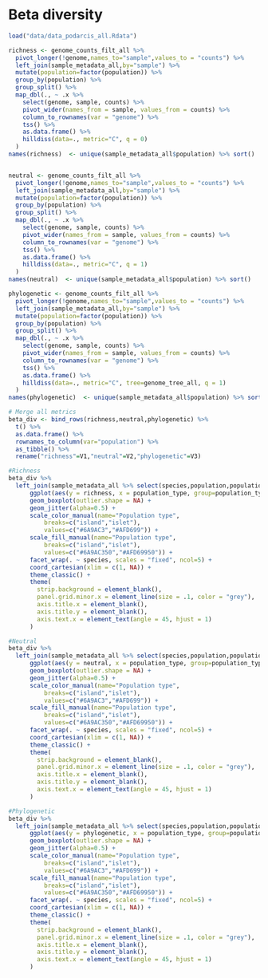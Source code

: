 # Beta diversity

```r
load("data/data_podarcis_all.Rdata")
```

```r

richness <- genome_counts_filt_all %>%
  pivot_longer(!genome,names_to="sample",values_to = "counts") %>%
  left_join(sample_metadata_all,by="sample") %>%
  mutate(population=factor(population)) %>% 
  group_by(population) %>% 
  group_split() %>% 
  map_dbl(., ~ .x %>%
    select(genome, sample, counts) %>%
    pivot_wider(names_from = sample, values_from = counts) %>%
    column_to_rownames(var = "genome") %>%
    tss() %>%
    as.data.frame() %>%
    hilldiss(data=., metric="C", q = 0)
  )
names(richness)  <- unique(sample_metadata_all$population) %>% sort()


neutral <- genome_counts_filt_all %>%
  pivot_longer(!genome,names_to="sample",values_to = "counts") %>%
  left_join(sample_metadata_all,by="sample") %>%
  mutate(population=factor(population)) %>% 
  group_by(population) %>% 
  group_split() %>% 
  map_dbl(., ~ .x %>%
    select(genome, sample, counts) %>%
    pivot_wider(names_from = sample, values_from = counts) %>%
    column_to_rownames(var = "genome") %>%
    tss() %>%
    as.data.frame() %>%
    hilldiss(data=., metric="C", q = 1)
  )
names(neutral)  <- unique(sample_metadata_all$population) %>% sort()

phylogenetic <- genome_counts_filt_all %>%
  pivot_longer(!genome,names_to="sample",values_to = "counts") %>%
  left_join(sample_metadata_all,by="sample") %>%
  mutate(population=factor(population)) %>% 
  group_by(population) %>% 
  group_split() %>% 
  map_dbl(., ~ .x %>%
    select(genome, sample, counts) %>%
    pivot_wider(names_from = sample, values_from = counts) %>%
    column_to_rownames(var = "genome") %>%
    tss() %>%
    as.data.frame() %>%
    hilldiss(data=., metric="C", tree=genome_tree_all, q = 1)
  )
names(phylogenetic)  <- unique(sample_metadata_all$population) %>% sort()

# Merge all metrics
beta_div <- bind_rows(richness,neutral,phylogenetic) %>%
  t() %>% 
  as.data.frame() %>% 
  rownames_to_column(var="population") %>% 
  as_tibble() %>% 
  rename("richness"=V1,"neutral"=V2,"phylogenetic"=V3)
```

```r

#Richness
beta_div %>%
  left_join(sample_metadata_all %>% select(species,population,population_type) %>% unique, by = "population") %>%
      ggplot(aes(y = richness, x = population_type, group=population_type, color=population_type, fill=population_type)) +
      geom_boxplot(outlier.shape = NA) +
      geom_jitter(alpha=0.5) +
      scale_color_manual(name="Population type",
          breaks=c("island","islet"),
          values=c("#6A9AC3","#AFD699")) +
      scale_fill_manual(name="Population type",
          breaks=c("island","islet"),
          values=c("#6A9AC350","#AFD69950")) +
      facet_wrap(. ~ species, scales = "fixed", ncol=5) +
      coord_cartesian(xlim = c(1, NA)) +
      theme_classic() +
      theme(
        strip.background = element_blank(),
        panel.grid.minor.x = element_line(size = .1, color = "grey"),
        axis.title.x = element_blank(),
        axis.title.y = element_blank(),
        axis.text.x = element_text(angle = 45, hjust = 1)
      )

#Neutral
beta_div %>%
  left_join(sample_metadata_all %>% select(species,population,population_type) %>% unique, by = "population") %>%
      ggplot(aes(y = neutral, x = population_type, group=population_type, color=population_type, fill=population_type)) +
      geom_boxplot(outlier.shape = NA) +
      geom_jitter(alpha=0.5) +
      scale_color_manual(name="Population type",
          breaks=c("island","islet"),
          values=c("#6A9AC3","#AFD699")) +
      scale_fill_manual(name="Population type",
          breaks=c("island","islet"),
          values=c("#6A9AC350","#AFD69950")) +
      facet_wrap(. ~ species, scales = "fixed", ncol=5) +
      coord_cartesian(xlim = c(1, NA)) +
      theme_classic() +
      theme(
        strip.background = element_blank(),
        panel.grid.minor.x = element_line(size = .1, color = "grey"),
        axis.title.x = element_blank(),
        axis.title.y = element_blank(),
        axis.text.x = element_text(angle = 45, hjust = 1)
      )

#Phylogenetic
beta_div %>%
  left_join(sample_metadata_all %>% select(species,population,population_type) %>% unique, by = "population") %>%
      ggplot(aes(y = phylogenetic, x = population_type, group=population_type, color=population_type, fill=population_type)) +
      geom_boxplot(outlier.shape = NA) +
      geom_jitter(alpha=0.5) +
      scale_color_manual(name="Population type",
          breaks=c("island","islet"),
          values=c("#6A9AC3","#AFD699")) +
      scale_fill_manual(name="Population type",
          breaks=c("island","islet"),
          values=c("#6A9AC350","#AFD69950")) +
      facet_wrap(. ~ species, scales = "fixed", ncol=5) +
      coord_cartesian(xlim = c(1, NA)) +
      theme_classic() +
      theme(
        strip.background = element_blank(),
        panel.grid.minor.x = element_line(size = .1, color = "grey"),
        axis.title.x = element_blank(),
        axis.title.y = element_blank(),
        axis.text.x = element_text(angle = 45, hjust = 1)
      )
```
